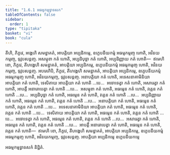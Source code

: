 ```yaml
---
title: "1.6.1 អធម្មកម្មទ្វាទសក"
tableOfContents: false
sidebar:
  order: 1
type: "tipitaka"
basket: "vi"
book: "cula"
---
```



<DynamicBreadcrumb />

<Division number="57" book="cula">

<Paragraph number="267" book="cula">
តីហិ, ភិក្ខវេ, អង្គេហិ សមន្នាគតំ, អាបត្តិយា អប្បដិកម្មេ, ឧក្ខេបនីយកម្មំ អធម្មកម្មញ្ច ហោតិ, អវិនយកម្មញ្ច, ទុវូបសន្តញ្ច. អសម្មុខា កតំ ហោតិ, អប្បដិបុច្ឆា កតំ ហោតិ, អប្បដិញ្ញាយ កតំ ហោតិ—  ឥមេហិ ខោ, ភិក្ខវេ, តីហង្គេហិ សមន្នាគតំ, អាបត្តិយា អប្បដិកម្មេ, ឧក្ខេបនីយកម្មំ អធម្មកម្មញ្ច ហោតិ, អវិនយកម្មញ្ច, ទុវូបសន្តញ្ច.
</Paragraph>

<Paragraph number="268" book="cula">
អបរេហិបិ, ភិក្ខវេ, តីហង្គេហិ សមន្នាគតំ, អាបត្តិយា អប្បដិកម្មេ, ឧក្ខេបនីយកម្មំ អធម្មកម្មញ្ច ហោតិ, អវិនយកម្មញ្ច, ទុវូបសន្តញ្ច. អនាបត្តិយា កតំ ហោតិ, អទេសនាគាមិនិយា អាបត្តិយា កតំ ហោតិ, ទេសិតាយ អាបត្តិយា កតំ ហោតិ …បេ…  អចោទេត្វា កតំ ហោតិ, អសារេត្វា កតំ ហោតិ, អាបត្តឹ អនារោបេត្វា កតំ ហោតិ …បេ…  អសម្មុខា កតំ ហោតិ, អធម្មេន កតំ ហោតិ, វគ្គេន កតំ ហោតិ …បេ…  អប្បដិបុច្ឆា កតំ ហោតិ, អធម្មេន កតំ ហោតិ, វគ្គេន កតំ ហោតិ …បេ…  អប្បដិញ្ញាយ កតំ ហោតិ, អធម្មេន កតំ ហោតិ, វគ្គេន កតំ ហោតិ …បេ…  អនាបត្តិយា កតំ ហោតិ, អធម្មេន កតំ ហោតិ, វគ្គេន កតំ ហោតិ …បេ…  អទេសនាគាមិនិយា អាបត្តិយា កតំ ហោតិ, អធម្មេន កតំ ហោតិ, វគ្គេន កតំ ហោតិ …បេ…  ទេសិតាយ អាបត្តិយា កតំ ហោតិ, អធម្មេន កតំ ហោតិ, វគ្គេន កតំ ហោតិ …បេ…  អចោទេត្វា កតំ ហោតិ, អធម្មេន កតំ ហោតិ, វគ្គេន កតំ ហោតិ …បេ…  អសារេត្វា កតំ ហោតិ, អធម្មេន កតំ ហោតិ, វគ្គេន កតំ ហោតិ …បេ…  អាបត្តឹ អនារោបេត្វា កតំ ហោតិ, អធម្មេន កតំ ហោតិ, វគ្គេន កតំ ហោតិ—  ឥមេហិ ខោ, ភិក្ខវេ, តីហង្គេហិ សមន្នាគតំ, អាបត្តិយា អប្បដិកម្មេ, ឧក្ខេបនីយកម្មំ អធម្មកម្មញ្ច ហោតិ, អវិនយកម្មញ្ច, ទុវូបសន្តញ្ច.

</Paragraph>
</Division>

<Paragraph number="269" type="center" book="cula">
អាបត្តិយា អប្បដិកម្មេ ឧក្ខេបនីយកម្មេ

  
អធម្មកម្មទ្វាទសកំ និដ្ឋិតំ.
</Paragraph>